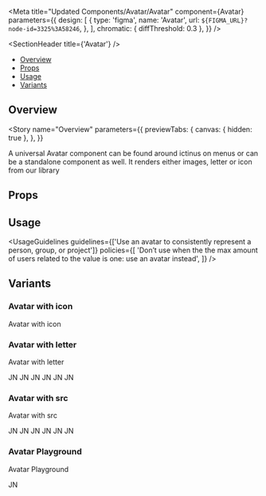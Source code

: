 
<Meta
  title="Updated Components/Avatar/Avatar"
  component={Avatar}
  parameters={{
    design: [
      {
        type: 'figma',
        name: 'Avatar',
        url: `${FIGMA_URL}?node-id=3325%3A58246`,
      },
    ],
    chromatic: { diffThreshold: 0.3 },
  }}
/>

<SectionHeader title={'Avatar'} />

- [Overview](#overview)
- [Props](#props)
- [Usage](#usage)
- [Variants](#variants)

## Overview

<Story
  name="Overview"
  parameters={{
    previewTabs: {
      canvas: { hidden: true },
    },
  }}
>
  <Overview>
    A universal Avatar component can be found around ictinus on menus or can be a standalone
    component as well. It renders either images, letter or icon from our library
  </Overview>
</Story>

## Props

<Props of={Avatar} />

## Usage

<UsageGuidelines
  guidelines={['Use an avatar to consistently represent a person, group, or project']}
  policies={[
    'Don’t use when the the max amount of users related to the value is one: use an avatar instead',
  ]}
/>

## Variants

### Avatar with icon

Avatar with icon

<Preview>
  <Story name="Avatar with icon">
    <Stack>
      <Avatar size={1} color={'blue'} iconName={'user'} />
      <Avatar size={2} color={'blue'} iconName={'alert'} />
      <Avatar size={3} color={'blue'} iconName={'clock'} />
      <Avatar size={4} color={'blue'} iconName={'earnings'} />
      <Avatar size={5} color={'blue'} iconName={'settings'} />
      <Avatar size={6} color={'blue'} iconName={'view'} />
    </Stack>
  </Story>
</Preview>

### Avatar with letter

Avatar with letter

<Preview>
  <Story name="Avatar with letter">
    <Stack>
      <Avatar size={1} color={'blue'}>
        JN
      </Avatar>
      <Avatar size={2} color={'blue'}>
        JN
      </Avatar>
      <Avatar size={3} color={'blue'}>
        JN
      </Avatar>
      <Avatar size={4} color={'blue'}>
        JN
      </Avatar>
      <Avatar size={5} color={'blue'}>
        JN
      </Avatar>
      <Avatar size={6} color={'blue'}>
        JN
      </Avatar>
    </Stack>
  </Story>
</Preview>

### Avatar with src

Avatar with src

<Preview>
  <Story name="Avatar with src">
    <Stack>
      <Avatar size={1} src={'https://mui.com/static/images/avatar/1.jpg'}>
        JN
      </Avatar>
      <Avatar size={2} src={'https://mui.com/static/images/avatar/1.jpg'}>
        JN
      </Avatar>
      <Avatar size={3} src={'https://mui.com/static/images/avatar/1.jpg'}>
        JN
      </Avatar>
      <Avatar size={4} src={'https://mui.com/static/images/avatar/1.jpg'}>
        JN
      </Avatar>
      <Avatar size={5} src={'https://mui.com/static/images/avatar/1.jpg'}>
        JN
      </Avatar>
      <Avatar size={6} src={'https://mui.com/static/images/avatar/1.jpg'}>
        JN
      </Avatar>
    </Stack>
  </Story>
</Preview>

### Avatar Playground

Avatar Playground

<Preview>
  <Story name="Avatar Playground" parameters={{ decorators: [withKnobs] }}>
    <Stack>
      <Avatar
        size={select('size', [1, 2, 3, 4, 5, 6], 1)}
        color={select('color', ['blue', 'teal', 'purple', 'red', 'orange'], 'blue')}
      >
        JN
      </Avatar>
      <Avatar
        size={select('size', [1, 2, 3, 4, 5, 6], 1)}
        src={'https://mui.com/static/images/avatar/1.jpg'}
        color={select('color', ['blue', 'teal', 'purple', 'red', 'orange'], 'blue')}
      />
      <Avatar
        size={select('size', [1, 2, 3, 4, 5, 6], 1)}
        color={select('color', ['blue', 'teal', 'purple', 'red', 'orange'], 'blue')}
      />
    </Stack>
  </Story>
</Preview>

